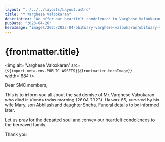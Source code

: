 ```yaml
---
layout: "../../../layouts/Layout.astro"
title: "† Varghese Valookaran"
description: "We offer our heartfelt condolences to Varghese Valookaran"
pubDate: "2023-04-26"
heroImage: "images/2023/2023-04-obituary-varghese-valookaran/obituary-varghese-valookaran.png"
---
```

# {frontmatter.title}

<img alt='Varghese Valookaran' src={`${import.meta.env.PUBLIC_ASSETS}${frontmatter.heroImage}`} width='684'/>

<section>
Dear SMC members,
  
This is to inform you all about the sad demise of Mr. Varghese Valookaran who died in Vienna today morning (26.04.2023). He was 65, survived by his wife Mary, son Abhilash and daughter Sneha. Funeral details to be informed later.

Let us pray for the departed soul and convey our heartfelt condolences to the bereaved family.

Thank you
</section>
